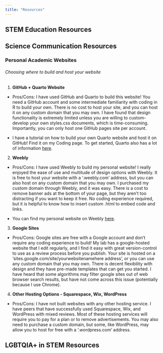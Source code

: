 ```yaml
---
title: "Resources"
---
```


## STEM Education Resources

## Science Communication Resources

### Personal Academic Websites

###### Choosing where to build and host your website

(@) **GitHub + Quarto Website**
- Pros/Cons: I have used GitHub and Quarto to build this website! You need a GitHub account and some intermediate familiarity with coding in R to build your own. There is no cost to host your site, and you can host it on any custom domain that you may own. I have found that design functionality is extremely limited unless you are willing to custom-develop your own styles.css documents, which is time-consuming. Importantly, you can only host one GitHub pages site per account. 

- I have a tutorial on how to build your own Quarto website and host it on GitHub! Find it on my Coding page. To get started, Quarto also has a lot of information [here](https://quarto.org/docs/websites/).

(@) **Weebly** 
- Pros/Cons: I have used Weebly to build my personal website! I really enjoyed the ease of use and multitude of design options with Weebly. It is free to host your website with a '.weebly.com' address, but you can also host on any custom domain that you may own. I purchased my custom domain through Weebly, and it was easy. There is a cost to remove banner ads at the bottom of your page, but they aren't too distracting if you want to keep it free. No coding experience required, but it is helpful to know how to insert custom .html to embed code and links. 

- You can find my personal website on Weebly [here](https://www.madeline-eppley.com).

(@) **Google Sites**
- Pros/Cons: Google sites are free with a Google account and don't require any coding experience to build! My lab has a google-hosted website that I edit regularly, and I find it easy with great version-control to use as a review process before you publish. Your site is hosted on a 'sites.google.com/site/yourwebsitenamehere address', or you can use any custom domain that you may own. There is decent flexibility with design and they have pre-made templates that can get you started. I have heard that some algorithms may filter google sites out of web browser search results, but have not come across this issue (potentially because I use Chrome).

(@) **Other Hosting Options - Squarespace, Wix, WordPress**
- Pros/Cons: I have not built websites with any other hosting service. I have peers that have successfully used Squarespace, Wix, and WordPress with mixed reviews. Most of these hosting services will require you to pay for a plan or to remove advertisements. You may also need to purchase a custom domain, but some, like WordPress, may allow you to host for free with a '.wordpress.com' address.   

## LGBTQIA+ in STEM Resources
